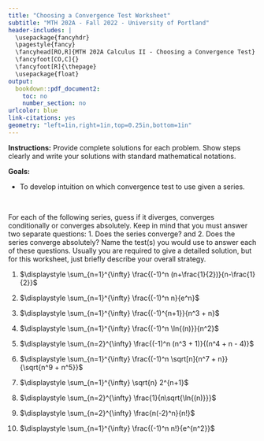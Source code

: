---
title: "Choosing a Convergence Test Worksheet"
subtitle: "MTH 202A - Fall 2022 - University of Portland"
header-includes: |
  \usepackage{fancyhdr}
  \pagestyle{fancy}
  \fancyhead[RO,R]{MTH 202A Calculus II - Choosing a Convergence Test}
  \fancyfoot[CO,C]{}
  \fancyfoot[R]{\thepage}
  \usepackage{float}
output:
  bookdown::pdf_document2:
    toc: no
    number_section: no
urlcolor: blue
link-citations: yes
geometry: "left=1in,right=1in,top=0.25in,bottom=1in"
---

**Instructions:** Provide complete solutions for each problem. Show steps clearly and write your solutions with standard mathematical notations.

**Goals:**

  * To develop intuition on which convergence test to use given a series.

\

For each of the following series, guess if it diverges, converges conditionally or converges absolutely. Keep in mind that you must answer two separate questions: 1. Does the series converge? and 2. Does the series converge absolutely? Name the test(s) you would use to answer each of these questions. Usually you are required to give a detailed solution, but for this worksheet, just briefly describe your overall strategy.

1. $\displaystyle \sum_{n=1}^{\infty} \frac{(-1)^n (n+\frac{1}{2})}{n-\frac{1}{2}}$

2. $\displaystyle \sum_{n=1}^{\infty} \frac{(-1)^n n}{e^n}$

3. $\displaystyle \sum_{n=1}^{\infty} \frac{(-1)^{n+1}}{n^3 + n}$

4. $\displaystyle \sum_{n=1}^{\infty} \frac{(-1)^n \ln{(n)}}{n^2}$

5. $\displaystyle \sum_{n=2}^{\infty} \frac{(-1)^n (n^3 + 1)}{(n^4 + n - 4)}$

6. $\displaystyle \sum_{n=1}^{\infty} \frac{(-1)^n \sqrt[n]{n^7 + n}}{\sqrt{n^9 + n^5}}$

7. $\displaystyle \sum_{n=1}^{\infty} \sqrt{n} 2^{n+1}$

8. $\displaystyle \sum_{n=2}^{\infty} \frac{1}{n\sqrt{\ln{(n)}}}$

9. $\displaystyle \sum_{n=2}^{\infty} \frac{n(-2)^n}{n!}$

10. $\displaystyle \sum_{n=1}^{\infty} \frac{(-1)^n n!}{e^{n^2}}$

